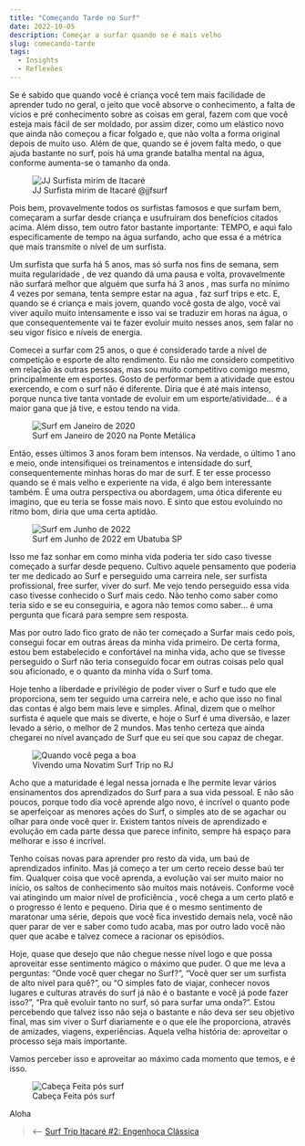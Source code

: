 ```yaml
---
title: "Começando Tarde no Surf"
date: 2022-10-05
description: Começar a surfar quando se é mais velho
slug: comecando-tarde
tags:
  - Insights
  - Reflexões
---
```

Se é sabido que quando você é criança você tem mais facilidade de aprender tudo no geral, o jeito que você absorve o conhecimento, a falta de vícios e pré conhecimento sobre as coisas em geral, fazem com que você esteja mais fácil de ser moldado, por assim dizer, como um elástico novo que ainda não começou a ficar folgado e, que não volta a forma original depois de muito uso. Além de que, quando se é jovem falta medo, o que ajuda bastante no surf, pois há uma grande batalha mental na água, conforme aumenta-se o tamanho da onda.

<figure>
    <img src="./jj.webp"
         alt="JJ Surfista mirim de Itacaré">
    <figcaption>JJ Surfista mirim de Itacaré @jjfsurf</figcaption>
</figure>

Pois bem, provavelmente todos os surfistas famosos e que surfam bem, começaram a surfar desde criança e usufruíram dos benefícios citados acima. Além disso, tem outro fator bastante importante: TEMPO, e aqui falo especificamente de tempo na água surfando, acho que essa é a métrica que mais transmite o nível de um surfista. 

Um surfista que surfa há 5 anos, mas só surfa nos fins de semana, sem muita regularidade , de vez quando dá uma pausa e volta, provavelmente não surfará melhor que alguém que surfa há 3 anos , mas surfa no mínimo 4 vezes por semana, tenta sempre estar na agua , faz surf trips e etc. E, quando se é criança e mais jovem, quando você gosta de algo, você vai viver aquilo muito intensamente e isso vai se traduzir em horas na água, o que consequentemente vai te fazer evoluir muito nesses anos, sem falar no seu vigor físico e níveis de energia.

Comecei a surfar com 25 anos, o que é considerado tarde a nível de competição e esporte de alto rendimento. Eu não me considero competitivo em relação às outras pessoas, mas sou muito competitivo comigo mesmo, principalmente em esportes. Gosto de performar bem a atividade que estou exercendo, e com o surf não é diferente. Diria que é até mais intenso, porque nunca tive tanta vontade de evoluir em um esporte/atividade… é a maior gana que já tive, e estou tendo na vida.

<figure>
    <img src="./jan-20.jpg"
         alt="Surf em Janeiro de 2020">
    <figcaption>Surf em Janeiro de 2020 na Ponte Metálica</figcaption>
</figure>

Então, esses últimos 3 anos foram bem intensos. Na verdade, o último 1 ano e meio, onde intensifiquei os treinamentos e intensidade do surf, consequentemente minhas horas do mar de surf. E ter esse processo quando se é mais velho e experiente na vida, é algo bem interessante também. É uma outra perspectiva ou abordagem, uma ótica diferente eu imagino, que eu teria se fosse mais novo. E sinto que estou evoluindo no ritmo bom, diria que uma certa aptidão.

<figure>
    <img src="./ubatuba.jpg"
         alt="Surf em Junho de 2022">
    <figcaption>Surf em Junho de 2022 em Ubatuba SP</figcaption>
</figure>

Isso me faz sonhar em como minha vida poderia ter sido caso tivesse começado a surfar desde pequeno. Cultivo aquele pensamento que poderia ter me dedicado ao Surf e perseguido uma carreira nele, ser surfista profissional, free surfer, viver do surf. Me vejo tendo perseguido essa vida caso tivesse conhecido o Surf mais cedo. Não tenho como saber como teria sido e se eu conseguiria, e agora não temos como saber… é uma pergunta que ficará para sempre sem resposta.

Mas por outro lado fico grato de não ter começado a Surfar mais cedo pois, consegui focar em outras áreas da minha vida primeiro. De certa forma, estou bem estabelecido e confortável na minha vida, acho que se tivesse perseguido o Surf não teria conseguido focar em outras coisas pelo qual sou aficionado, e o quanto da minha vida o Surf toma.

Hoje tenho a liberdade e privilégio de poder viver o Surf e tudo que ele proporciona, sem ter seguido uma carreira nele, e acho que isso no final das contas é algo bem mais leve e simples. Afinal, dizem que o melhor surfista é aquele que mais se diverte, e hoje o Surf é uma diversão, e lazer levado a sério, o melhor de 2 mundos. Mas tenho certeza que ainda chegarei no nível avançado de Surf que eu sei que sou capaz de chegar. 

<figure>
    <img src="./feliz.jpg"
         alt="Quando você pega a boa">
    <figcaption>Vivendo uma Novatim Surf Trip no RJ</figcaption>
</figure>

Acho que a maturidade é legal nessa jornada e lhe permite levar vários ensinamentos dos aprendizados do Surf para a sua vida pessoal. E não são poucos, porque todo dia você aprende algo novo, é incrível o quanto pode se aperfeiçoar as menores ações do Surf, o simples ato de se agachar ou olhar para onde você quer ir. Existem tantos níveis de aprendizado e evolução em cada parte dessa que parece infinito, sempre há espaço para melhorar e isso é incrível.

Tenho coisas novas para aprender pro resto da vida, um baú de aprendizados infinito. Mas já começo a ter um certo receio desse baú ter fim. Qualquer coisa que você aprenda, a evolução vai ser muito maior no início, os saltos de conhecimento são muitos mais notáveis. Conforme você vai atingindo um maior nível de proficiência , você chega a um certo platô e o progresso é lento e pequeno. Diria que é o mesmo sentimento de maratonar uma série, depois que você fica investido demais nela, você não quer parar de ver e saber como tudo acaba, mas por outro lado você não quer que acabe e talvez comece a racionar os episódios.

Hoje, quase que desejo que não chegue nesse nível logo e que possa aproveitar esse sentimento mágico o máximo que puder. O que me leva a perguntas:  “Onde você quer chegar no Surf?”, “Você quer ser um surfista de alto nível para quê?”, ou “O simples fato de viajar, conhecer novos lugares e culturas através do surf já não é o bastante e você já pode fazer isso?”,  “Pra quê evoluir tanto no surf, só para surfar uma onda?”. Estou percebendo que talvez isso não seja o bastante e não deva ser seu objetivo final, mas sim viver o Surf diariamente e o que ele lhe proporciona, através de amizades, viagens, experiências. Aquela velha história de: aproveitar o processo seja  mais importante.

Vamos perceber isso e aproveitar ao máximo cada momento que temos, e é isso.

<figure>
    <img src="./aloha.jpg"
         alt="Cabeça Feita pós surf">
    <figcaption>Cabeça Feita pós surf</figcaption>
</figure>

Aloha

> ⟵ <a href="https://meusurf.blog/itacare-2">Surf Trip Itacaré #2: Engenhoca Clássica</a>